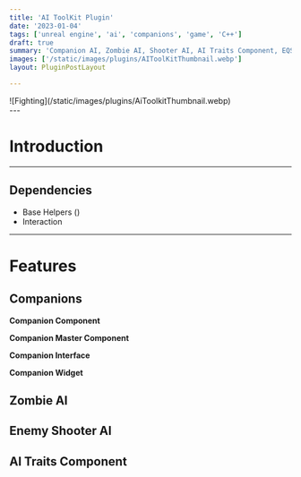 ```yaml
---
title: 'AI ToolKit Plugin'
date: '2023-01-04'
tags: ['unreal engine', 'ai', 'companions', 'game', 'C++']
draft: true
summary: 'Companion AI, Zombie AI, Shooter AI, AI Traits Component, EQS, Stealth and more'
images: ['/static/images/plugins/AIToolKitThumbnail.webp']
layout: PluginPostLayout

---
```

<div className="flex flex-wrap -mx-2 overflow-hidden xl:-mx-2">
    <div className="my-1 px-2 w-full overflow-hidden xl:my-1 xl:px-2 xl:w-1/2">
        ![Fighting](/static/images/plugins/AiToolkitThumbnail.webp)
    </div>
</div>
--- 

# Introduction


--- 

## Dependencies

- Base Helpers ()
- Interaction

---
# Features

## Companions

**Companion Component**

**Companion Master Component**

**Companion Interface**

**Companion Widget**

## Zombie AI

## Enemy Shooter AI

## AI Traits Component
